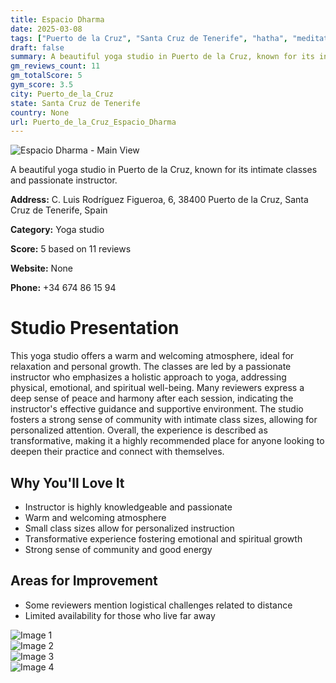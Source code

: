 ```yaml
---
title: Espacio Dharma
date: 2025-03-08
tags: ["Puerto de la Cruz", "Santa Cruz de Tenerife", "hatha", "meditation", "welcoming", "intimate", "Puerto de la Cruz"]  
draft: false
summary: A beautiful yoga studio in Puerto de la Cruz, known for its intimate classes and passionate instructor.
gm_reviews_count: 11
gm_totalScore: 5
gym_score: 3.5
city: Puerto_de_la_Cruz
state: Santa Cruz de Tenerife
country: None
url: Puerto_de_la_Cruz_Espacio_Dharma
---
```


<div className="aspect-[16/9] relative my-8">
  <img 
    src="https://lh5.googleusercontent.com/p/AF1QipOknrvqJFdkslrJnLMoomFu6AodAqPUBoCkVxhm=w1920-h1080-k-no"
    alt="Espacio Dharma - Main View"
    className="object-cover absolute inset-0 w-full h-full rounded-lg"
  />
</div>

A beautiful yoga studio in Puerto de la Cruz, known for its intimate classes and passionate instructor.

**Address:** C. Luis Rodríguez Figueroa, 6, 38400 Puerto de la Cruz, Santa Cruz de Tenerife, Spain

**Category:** Yoga studio

**Score:** 5 based on 11 reviews

**Website:** None

**Phone:** +34 674 86 15 94

# Studio Presentation

This yoga studio offers a warm and welcoming atmosphere, ideal for relaxation and personal growth. The classes are led by a passionate instructor who emphasizes a holistic approach to yoga, addressing physical, emotional, and spiritual well-being. Many reviewers express a deep sense of peace and harmony after each session, indicating the instructor's effective guidance and supportive environment. The studio fosters a strong sense of community with intimate class sizes, allowing for personalized attention. Overall, the experience is described as transformative, making it a highly recommended place for anyone looking to deepen their practice and connect with themselves.

## Why You'll Love It

- Instructor is highly knowledgeable and passionate
- Warm and welcoming atmosphere
- Small class sizes allow for personalized instruction
- Transformative experience fostering emotional and spiritual growth
- Strong sense of community and good energy

## Areas for Improvement

- Some reviewers mention logistical challenges related to distance
- Limited availability for those who live far away

<div className="grid grid-cols-1 xl:grid-cols-2 gap-4 my-8">
<div className="aspect-[4/3] relative"><img src="https://lh5.googleusercontent.com/p/AF1QipM-G7iOPrGEXP_xJrXgIYWw2Xk_WzFeJk5UheSA=w1920-h1080-k-no" alt="Image 1" className="object-cover absolute inset-0 w-full h-full rounded-lg" /></div>
<div className="aspect-[4/3] relative"><img src="https://lh5.googleusercontent.com/p/AF1QipNfc4yMrx6vstKQ9TNGHiFQTV1-otrGUIcaBpjk=w1920-h1080-k-no" alt="Image 2" className="object-cover absolute inset-0 w-full h-full rounded-lg" /></div>
<div className="aspect-[4/3] relative"><img src="https://lh5.googleusercontent.com/p/AF1QipNars4lfxE219gjFHYkO23ZJqcw13AOlgsHnQx3=w1920-h1080-k-no" alt="Image 3" className="object-cover absolute inset-0 w-full h-full rounded-lg" /></div>
<div className="aspect-[4/3] relative"><img src="https://lh5.googleusercontent.com/p/AF1QipOc26KUf1H0cscpOD46iIO_Hl3R0mm_GogYcinz=w1920-h1080-k-no" alt="Image 4" className="object-cover absolute inset-0 w-full h-full rounded-lg" /></div>
</div>
